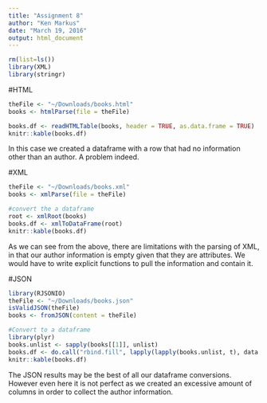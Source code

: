 ```yaml
---
title: "Assignment 8"
author: "Ken Markus"
date: "March 19, 2016"
output: html_document
---
```


```r
rm(list=ls())
library(XML)
library(stringr)
```

#HTML
```r
theFile <- "~/Downloads/books.html"
books <- htmlParse(file = theFile)

books.df <- readHTMLTable(books, header = TRUE, as.data.frame = TRUE)
knitr::kable(books.df)

```
In this case we created a dataframe with a row that had no information other than an author. A problem indeed.

#XML
```r
theFile <- "~/Downloads/books.xml"
books <- xmlParse(file = theFile)

#convert the a dataframe
root <- xmlRoot(books)
books.df <- xmlToDataFrame(root)
knitr::kable(books.df)
```

As we can see from the above, there are limitations with the parsing of XML, in that our author information is empty given that they are attributes. We would have to write explicit functions to pull the information and contain it.

#JSON
```r
library(RJSONIO)
theFile <- "~/Downloads/books.json"
isValidJSON(theFile)
books <- fromJSON(content = theFile)

#Convert to a dataframe
library(plyr)
books.unlist <- sapply(books[[1]], unlist)
books.df <- do.call("rbind.fill", lapply(lapply(books.unlist, t), data.frame, stringsAsFactors = FALSE))
knitr::kable(books.df)
```

The JSON results may be the best of all our dataframe conversions. However even here it is not perfect as we created an excessive amount of columns in order to collect the author information.